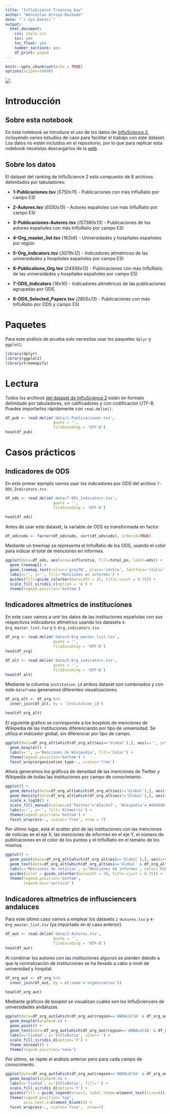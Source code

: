 ```yaml
---
title: "InfluScience Training Day"
author: "Wenceslao Arroyo-Machado"
date: "`r Sys.Date()`"
output:
  html_document:
    css: style.css
    toc: yes
    toc_float: yes
    number_sections: yes
    df_print: paged
---
```


```r
knitr::opts_chunk$set(echo = TRUE)
options(scipen=10000)
```

![](images/influscience.png)

# Introducción
## Sobre esta notebook

En esta notebook se introduce el uso de los datos de [InfluScience 2](https://ranking.influscience.eu/), incluyendo varios estudios de caso para facilitar el trabajo con este dataset. Los datos no están incluidos en el repositorio, por lo que para replicar esta notebook neceistas descargarlos de la [web](https://ranking.influscience.eu/estadisticas-y-datos/).

## Sobre los datos

El dataset del ranking de InfluScience 2 está compuesto de 8 archivos delimitados por tabuladores:

-   **1-Publicaciones.tsv** (*5750*x*11*) - Publicaciones con más InfluRatio por campo ESI

-   **2-Autores.tsv** (*6550*x*15*) - Autores españoles con más InfluRatio por campo ESI

-   **3-Publicaciones-Autores.tsv** (*157380*x*13*) - Publicaciones de los autores españoles con más InfluRatio por campo ESI

-   **4-Org_master_list.tsv** (*163*x*6*) - Universidades y hospitales españoles por región

-   **5-Org_indicators.tsv** (*3079*x*12*) - Indicadores altmétricos de las universidades y hospitales españoles por campo ESI

-   **6-Publications_Org.tsv** (*24936*x*13*) - Publicaciones con más InfluRatio de las universidades y hospitales españoles por campo ESI

-   **7-ODS_Indicators** (*16*x*10*) - Indicadores altmétricos de las publicaciones agrupadas por ODS

-   **8-ODS_Selected_Papers.tsv** (*2805*x*13*) - Publicaciones con más InfluRatio por ODS y campo ESI

# Paquetes

Para este análisis de prueba solo necesitas usar los paquetes `dplyr` y `ggplot2`.

```r
library(dplyr)
library(ggplot2)
library(treemapify)
```

# Lectura

Todos los archivos [del dataset de InfluScience 2](https://ranking.influscience.eu/estadisticas-y-datos/) están en formato delimitado por tabuladores, sin calificadores y con codificación UTF-8. Puedes importarlos rápidamente con `read.delim()`.

```r
df_pub <- read.delim('data/1-Publicaciones.tsv',
                     quote = '',
                     fileEncoding = 'UTF-8')
head(df_pub)
```

# Casos prácticos

## Indicadores de ODS

En este primer ejemplo vamos usar los indicadores por ODS del archivo `7-ODS_Indicators.tsv`.

```r
df_ods <- read.delim('data/7-ODS_Indicators.tsv',
                     quote = '',
                     fileEncoding = 'UTF-8')

head(df_ods)
```

Antes de usar este dataset, la variable de ODS es transformada en factor.

```r
df_ods$ods <- factor(df_ods$ods, sort(df_ods$ods), ordered=TRUE)
```

Mediante un treemap se representa el InfluRatio de los ODS, usando el color para indicar el total de menciones en informes.

```r
ggplot(data=df_ods, aes(area=influratio, fill=total_po, label=ods)) +
  geom_treemap() +
  geom_treemap_text(colour='grey70', place='centre', fontface='italic', grow=TRUE) +
  labs(x='', y='', fill='Menciones en informes') +
  guides(fill=guide_colorbar(barwidth = 15, title.vjust = 0.75)) +
  scale_fill_viridis_c(option = 'G') +
  theme(legend.position='bottom')
```

## Indicadores altmetrics de instituciones

En este caso vamos a unir los datos de las instituciones españolas con sus respectivos indicadores altmetrics usando los datasets `4-Org_master_list.tsv` y `5-Org_indicators.tsv`.

```r
df_org <- read.delim('data/4-Org_master_list.tsv',
                     quote = '',
                     fileEncoding = 'UTF-8')
head(df_org)

df_alt <- read.delim('data/5-Org_indicators.tsv',
                     quote = '',
                     fileEncoding = 'UTF-8')
head(df_alt)
```

Mediante la columna `institution_id` ambos dataset son combinados y con este `dataframe` generamos diferentes visualizaciones.

```r
df_org_alt <- df_org %>%
  inner_join(df_alt, by = 'institution_id')

head(df_org_alt)
```

El siguiente gráfico se corresponde a los boxplots de menciones de Wikipedia de las instituciones diferenciando por tipo de universidad. Se utiliza el indicador global, sin diferenciar por tipo de campo.

```r
ggplot(data=df_org_alt[which(df_org_alt$esi=='Global'),], aes(x='', y=total_wp, fill=organization_type)) +
  geom_boxplot() +
  labs(x='', y='Menciones de Wikipedia', fill='Color') +
  theme(legend.position='bottom') +
  facet_wrap(organization_type~., scales='free')
```

Ahora generamos los gráficos de densidad de las menciones de Twitter y Wikipedia de todas las instituciones por campo de conocimiento.

```r
ggplot() +
  geom_density(data=df_org_alt[which(df_org_alt$esi!='Global'),], aes(x=total_tw, fill='Twitter'), alpha=0.7) +
  geom_density(data=df_org_alt[which(df_org_alt$esi!='Global'),], aes(x=total_wp, fill='Wikipedia'), alpha=0.7) +
  scale_x_log10() +
  scale_fill_manual(values=c('Twitter'='#2ac3e7', 'Wikipedia'='#dddddd')) +
  labs(x='', y='', fill='Altmetric') +
  theme(legend.position='bottom') +
  facet_wrap(esi~., scales='free', nrow = 7)
```

Por último lugar, está el scatter plot de las instituciones con las menciones de noticias en el eje X, las menciones de informes en el eje Y, el número de publicaciones en el color de los puntos y el InfluRatio en el tamaño de los mismos.

```r
ggplot() +
  geom_point(data=df_org_alt[which(df_org_alt$esi=='Global'),], aes(x=total_nw, y=total_po, color=aas_publications, size=total_aas)) +
  geom_text(data=df_org_alt[which(df_org_alt$esi=='Global' & df_org_alt$total_aas>150000),], aes(x=total_nw, y=total_po, label=acronym, size=total_aas), vjust=1, hjust=1) +
  labs(x='Menciones de noticias', y='Menciones de informes', color='Publicaciones', size='InfluRatio') +
  guides(color = guide_colorbar(barwidth = 10, title.vjust = 0.75)) +
  theme(legend.position='bottom',
        legend.box='vertical')
```

## Indicadores altmetrics de influsciencers andaluces

Para este último caso vamos a emplear los datasets `2-Autores.tsv` y  `4-Org_master_list.tsv` (ya importado en el caso anterior).

```r
df_aut <- read.delim('data/2-Autores.tsv',
                     quote = '',
                     fileEncoding = 'UTF-8')
head(df_aut)
```

Al combinar los autores con las instituciones algunos se pierden debido a que la normalización de instituciones se ha llevado a cabo a nivel de universidad y hospital.

```r
df_org_aut <- df_org %>%
  inner_join(df_aut, by = c('name'='organization'))

head(df_org_aut)
```

Mediante gráficos de boxplot se visualizan cuáles son los InfluSciencers de universidades andaluzas.

```r
ggplot(data=df_org_aut[which(df_org_aut$region=='ANDALUCÍA' & df_org_aut$organization_type=='University' & df_org_aut$esi=='Global'),], aes(y=total_aas, x=city, fill=city)) +
  geom_boxplot(alpha=0.6) +
  geom_point() +
  geom_text(data=df_org_aut[which(df_org_aut$region=='ANDALUCÍA' & df_org_aut$organization_type=='University' & df_org_aut$esi=='Global' & df_org_aut$total_aas>4000),], aes(y=total_aas, x=city, label=name.y), vjust=1, hjust=-0.05) +
  labs(x='Ciudad', y='InfluRatio', color='') +
  scale_fill_viridis_d(option='F') +
  theme_minimal() +
  theme(legend.position='none')
```

Por último, se repite el análisis anterior pero para cada campo de conocimiento.

```r
ggplot(data=df_org_aut[which(df_org_aut$region=='ANDALUCÍA' & df_org_aut$organization_type=='University' & df_org_aut$esi!='Global'),], aes(y=total_aas, x=city, fill=city)) +
  geom_boxplot(alpha=0.6) +
  labs(x='Ciudad', y='InfluRatio', fill='') +
  scale_fill_viridis_d(option='F') +
  guides(fill = guide_legend(nrow=1, label.theme=element_text(size=6))) +
  theme(legend.position='top',
        axis.text.x=element_blank()) +
  facet_wrap(esi~., scales='free',  nrow=7)
```